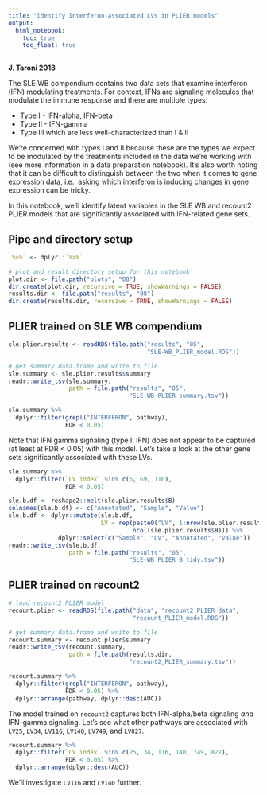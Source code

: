 ```yaml
---
title: "Identify Interferon-associated LVs in PLIER models"
output:   
  html_notebook: 
    toc: true
    toc_float: true
---
```


**J. Taroni 2018**

The SLE WB compendium contains two data sets that examine interferon (IFN) 
modulating treatments. 
For context, IFNs are signaling molecules that modulate the immune response and 
there are multiple types:

* Type I - IFN-alpha, IFN-beta
* Type II - IFN-gamma
* Type III which are less well-characterized than I & II

We're concerned with types I and II because these are the types we expect to be 
modulated by the treatments included in the data we're working with (see more 
information in a data preparation notebook).
It's also worth noting that it can be difficult to distinguish between the two 
when it comes to gene expression data, i.e., asking which interferon is inducing
changes in gene expression can be tricky.

In this notebook, we'll identify latent variables in the SLE WB and recount2
PLIER models that are significantly associated with IFN-related gene sets.

## Pipe and directory setup

```r
`%>%` <- dplyr::`%>%`
```

```r
# plot and result directory setup for this notebook
plot.dir <- file.path("plots", "08")
dir.create(plot.dir, recursive = TRUE, showWarnings = FALSE)
results.dir <- file.path("results", "08")
dir.create(results.dir, recursive = TRUE, showWarnings = FALSE)
```

## PLIER trained on SLE WB compendium

```r
sle.plier.results <- readRDS(file.path("results", "05", 
                                       "SLE-WB_PLIER_model.RDS"))
```

```r
# get summary data.frame and write to file
sle.summary <- sle.plier.results$summary
readr::write_tsv(sle.summary, 
                 path = file.path("results", "05",
                                  "SLE-WB_PLIER_summary.tsv"))
```

```r
sle.summary %>% 
  dplyr::filter(grepl("INTERFERON", pathway),
                FDR < 0.05)
```

Note that IFN gamma signaling (type II IFN) does not appear to be captured 
(at least at FDR < 0.05) with this model.
Let's take a look at the other gene sets significantly associated with
these LVs.

```r
sle.summary %>%
  dplyr::filter(`LV index` %in% c(6, 69, 110),
                FDR < 0.05)
```
```r
sle.b.df <- reshape2::melt(sle.plier.results$B)
colnames(sle.b.df) <- c("Annotated", "Sample", "Value")
sle.b.df <- dplyr::mutate(sle.b.df,
                          LV = rep(paste0("LV", 1:nrow(sle.plier.results$B)),
                                   ncol(sle.plier.results$B))) %>%
              dplyr::select(c("Sample", "LV", "Annotated", "Value"))
readr::write_tsv(sle.b.df, 
                 path = file.path("results", "05",
                                  "SLE-WB_PLIER_B_tidy.tsv"))
```

## PLIER trained on recount2

```r
# load recount2 PLIER model
recount.plier <- readRDS(file.path("data", "recount2_PLIER_data", 
                                   "recount_PLIER_model.RDS"))
```

```r
# get summary data.frame and write to file
recount.summary <- recount.plier$summary
readr::write_tsv(recount.summary, 
                 path = file.path(results.dir,
                                  "recount2_PLIER_summary.tsv"))
```

```r
recount.summary %>%
  dplyr::filter(grepl("INTERFERON", pathway),
                FDR < 0.05) %>%
  dplyr::arrange(pathway, dplyr::desc(AUC))
```

The model trained on `recount2` captures both IFN-alpha/beta signaling _and_ 
IFN-gamma signaling.
Let's see what other pathways are associated with `LV25`, `LV34`, `LV116`, 
`LV140`, `LV749`, and `LV827`.

```r
recount.summary %>%
  dplyr::filter(`LV index` %in% c(25, 34, 116, 140, 749, 827),
                FDR < 0.05) %>%
  dplyr::arrange(dplyr::desc(AUC))
```

We'll investigate `LV116` and `LV140` further.

